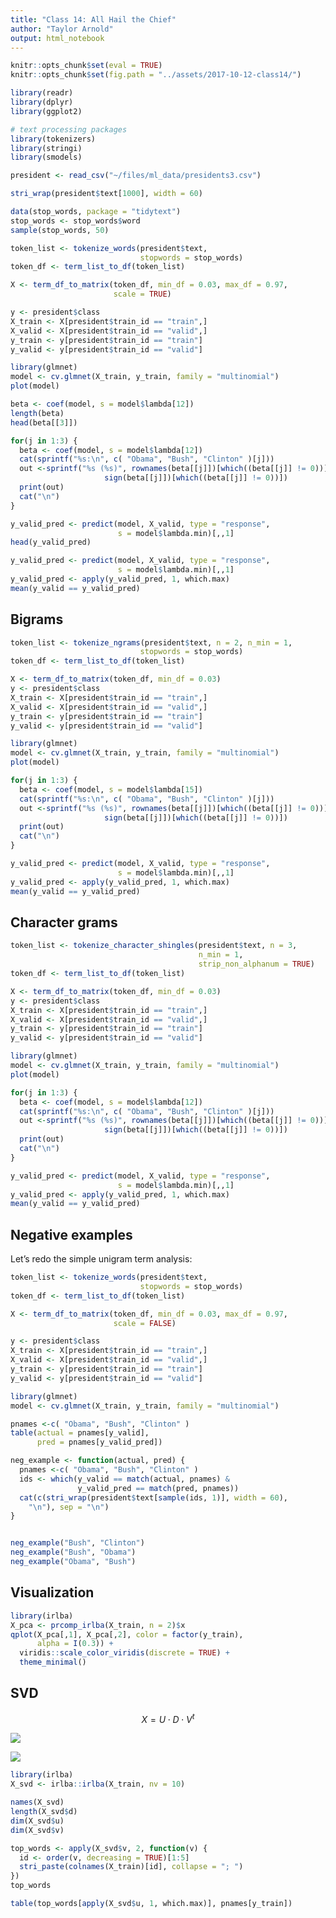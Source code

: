 ```yaml
---
title: "Class 14: All Hail the Chief"
author: "Taylor Arnold"
output: html_notebook
---
```


```r
knitr::opts_chunk$set(eval = TRUE)
knitr::opts_chunk$set(fig.path = "../assets/2017-10-12-class14/")
```

```r
library(readr)
library(dplyr)
library(ggplot2)

# text processing packages
library(tokenizers)
library(stringi)
library(smodels)
```

```r
president <- read_csv("~/files/ml_data/presidents3.csv")
```

```r
stri_wrap(president$text[1000], width = 60)
```

```r
data(stop_words, package = "tidytext")
stop_words <- stop_words$word
sample(stop_words, 50)
```


```r
token_list <- tokenize_words(president$text,
                             stopwords = stop_words)
token_df <- term_list_to_df(token_list)

X <- term_df_to_matrix(token_df, min_df = 0.03, max_df = 0.97,
                       scale = TRUE)

y <- president$class
X_train <- X[president$train_id == "train",]
X_valid <- X[president$train_id == "valid",]
y_train <- y[president$train_id == "train"]
y_valid <- y[president$train_id == "valid"]

library(glmnet)
model <- cv.glmnet(X_train, y_train, family = "multinomial")
plot(model)
```

```r
beta <- coef(model, s = model$lambda[12])
length(beta)
head(beta[[3]])
```

```r
for(j in 1:3) {
  beta <- coef(model, s = model$lambda[12])
  cat(sprintf("%s:\n", c( "Obama", "Bush", "Clinton" )[j]))
  out <-sprintf("%s (%s)", rownames(beta[[j]])[which((beta[[j]] != 0))],
                     sign(beta[[j]])[which((beta[[j]] != 0))])
  print(out)
  cat("\n")
}
```

```r
y_valid_pred <- predict(model, X_valid, type = "response",
                        s = model$lambda.min)[,,1]
head(y_valid_pred)
```


```r
y_valid_pred <- predict(model, X_valid, type = "response",
                        s = model$lambda.min)[,,1]
y_valid_pred <- apply(y_valid_pred, 1, which.max)
mean(y_valid == y_valid_pred)
```

## Bigrams

```r
token_list <- tokenize_ngrams(president$text, n = 2, n_min = 1,
                             stopwords = stop_words)
token_df <- term_list_to_df(token_list)

X <- term_df_to_matrix(token_df, min_df = 0.03)
y <- president$class
X_train <- X[president$train_id == "train",]
X_valid <- X[president$train_id == "valid",]
y_train <- y[president$train_id == "train"]
y_valid <- y[president$train_id == "valid"]

library(glmnet)
model <- cv.glmnet(X_train, y_train, family = "multinomial")
plot(model)
```

```r
for(j in 1:3) {
  beta <- coef(model, s = model$lambda[15])
  cat(sprintf("%s:\n", c( "Obama", "Bush", "Clinton" )[j]))
  out <-sprintf("%s (%s)", rownames(beta[[j]])[which((beta[[j]] != 0))],
                     sign(beta[[j]])[which((beta[[j]] != 0))])
  print(out)
  cat("\n")
}
```

```r
y_valid_pred <- predict(model, X_valid, type = "response",
                        s = model$lambda.min)[,,1]
y_valid_pred <- apply(y_valid_pred, 1, which.max)
mean(y_valid == y_valid_pred)
```

## Character grams

```r
token_list <- tokenize_character_shingles(president$text, n = 3,
                                          n_min = 1,
                                          strip_non_alphanum = TRUE)
token_df <- term_list_to_df(token_list)

X <- term_df_to_matrix(token_df, min_df = 0.03)
y <- president$class
X_train <- X[president$train_id == "train",]
X_valid <- X[president$train_id == "valid",]
y_train <- y[president$train_id == "train"]
y_valid <- y[president$train_id == "valid"]

library(glmnet)
model <- cv.glmnet(X_train, y_train, family = "multinomial")
plot(model)
```

```r
for(j in 1:3) {
  beta <- coef(model, s = model$lambda[12])
  cat(sprintf("%s:\n", c( "Obama", "Bush", "Clinton" )[j]))
  out <-sprintf("%s (%s)", rownames(beta[[j]])[which((beta[[j]] != 0))],
                     sign(beta[[j]])[which((beta[[j]] != 0))])
  print(out)
  cat("\n")
}
```

```r
y_valid_pred <- predict(model, X_valid, type = "response",
                        s = model$lambda.min)[,,1]
y_valid_pred <- apply(y_valid_pred, 1, which.max)
mean(y_valid == y_valid_pred)
```

## Negative examples

Let's redo the simple unigram term analysis:

```r
token_list <- tokenize_words(president$text,
                             stopwords = stop_words)
token_df <- term_list_to_df(token_list)

X <- term_df_to_matrix(token_df, min_df = 0.03, max_df = 0.97,
                       scale = FALSE)

y <- president$class
X_train <- X[president$train_id == "train",]
X_valid <- X[president$train_id == "valid",]
y_train <- y[president$train_id == "train"]
y_valid <- y[president$train_id == "valid"]

library(glmnet)
model <- cv.glmnet(X_train, y_train, family = "multinomial")
```

```r
pnames <-c( "Obama", "Bush", "Clinton" )
table(actual = pnames[y_valid],
      pred = pnames[y_valid_pred])
```


```r
neg_example <- function(actual, pred) {
  pnames <-c( "Obama", "Bush", "Clinton" )
  ids <- which(y_valid == match(actual, pnames) &
               y_valid_pred == match(pred, pnames))
  cat(c(stri_wrap(president$text[sample(ids, 1)], width = 60),
    "\n"), sep = "\n")
}


neg_example("Bush", "Clinton")
neg_example("Bush", "Obama")
neg_example("Obama", "Bush")
```

## Visualization

```r
library(irlba)
X_pca <- prcomp_irlba(X_train, n = 2)$x
qplot(X_pca[,1], X_pca[,2], color = factor(y_train),
      alpha = I(0.3)) +
  viridis::scale_color_viridis(discrete = TRUE) +
  theme_minimal()
```

## SVD


$$ X = U \cdot D \cdot V^t $$


![](img/tm.jpg)


![](img/svd_fb.png)




```r
library(irlba)
X_svd <- irlba::irlba(X_train, nv = 10)

names(X_svd)
length(X_svd$d)
dim(X_svd$u)
dim(X_svd$v)
```

```r
top_words <- apply(X_svd$v, 2, function(v) {
  id <- order(v, decreasing = TRUE)[1:5]
  stri_paste(colnames(X_train)[id], collapse = "; ")
})
top_words
```

```r
table(top_words[apply(X_svd$u, 1, which.max)], pnames[y_train])
```


